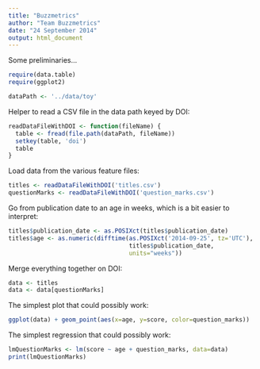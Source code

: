 ```yaml
---
title: "Buzzmetrics"
author: "Team Buzzmetrics"
date: "24 September 2014"
output: html_document
---
```


Some preliminaries...

```r
require(data.table)
require(ggplot2)

dataPath <- '../data/toy'
```

Helper to read a CSV file in the data path keyed by DOI:

```r
readDataFileWithDOI <- function(fileName) {
  table <- fread(file.path(dataPath, fileName))
  setkey(table, 'doi')
  table
}
```

Load data from the various feature files:

```r
titles <- readDataFileWithDOI('titles.csv')
questionMarks <- readDataFileWithDOI('question_marks.csv')
```

Go from publication date to an age in weeks, which is a bit easier to interpret:

```r
titles$publication_date <- as.POSIXct(titles$publication_date)
titles$age <- as.numeric(difftime(as.POSIXct('2014-09-25', tz='UTC'),
                                  titles$publication_date,
                                  units="weeks"))
```

Merge everything together on DOI:

```r
data <- titles
data <- data[questionMarks]
```

The simplest plot that could possibly work:

```r
ggplot(data) + geom_point(aes(x=age, y=score, color=question_marks))
```

The simplest regression that could possibly work:

```r
lmQuestionMarks <- lm(score ~ age + question_marks, data=data)
print(lmQuestionMarks)
```
